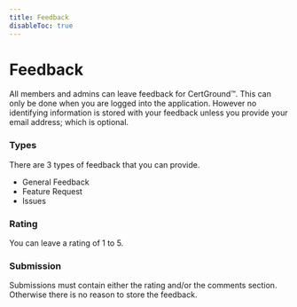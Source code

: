 ```yaml
---
title: Feedback
disableToc: true
---
```


# Feedback

All members and admins can leave feedback for CertGround™. This can only be done when you are logged into the application. However no identifying information is stored with your feedback unless you provide your email address; which is optional.

### Types

There are 3 types of feedback that you can provide.

- General Feedback
- Feature Request
- Issues

### Rating

You can leave a rating of 1 to 5.

### Submission

Submissions must contain either the rating and/or the comments section. Otherwise there is no reason to store the feedback.
